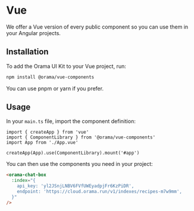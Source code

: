 
<Meta title="Usage/Frameworks/Vue" />

# Vue

We offer a Vue version of every public component so you can use them in your Angular projects.

## Installation

To add the Orama UI Kit to your Vue project, run:

```bash
npm install @orama/vue-components
```
You can use pnpm or yarn if you prefer.

## Usage

In your `main.ts` file, import the component definition:

```tsx
import { createApp } from 'vue'
import { ComponentLibrary } from '@orama/vue-components'
import App from './App.vue'

createApp(App).use(ComponentLibrary).mount('#app')
```

You can then use the components you need in your project:

```html
<orama-chat-box
  :index="{
    api_key: 'yl2JSnjLNBV6FVfUWEyadpjFr6KzPiDR',
    endpoint: 'https://cloud.orama.run/v1/indexes/recipes-m7w9mm',
  }"
/>
```
